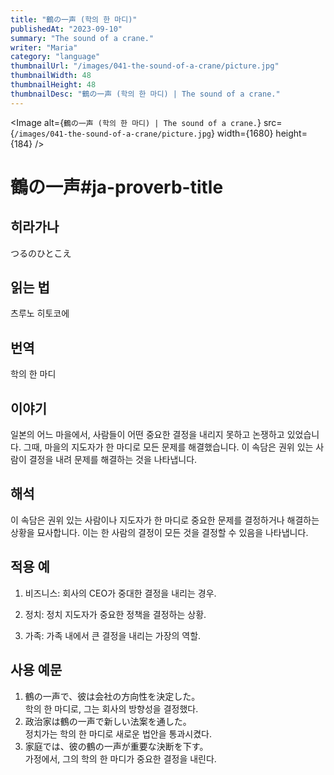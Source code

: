 ```yaml
---
title: "鶴の一声 (학의 한 마디)"
publishedAt: "2023-09-10"
summary: "The sound of a crane."
writer: "Maria"
category: "language"
thumbnailUrl: "/images/041-the-sound-of-a-crane/picture.jpg"
thumbnailWidth: 48
thumbnailHeight: 48
thumbnailDesc: "鶴の一声 (학의 한 마디) | The sound of a crane."
---
```


<Image
  alt={`鶴の一声 (학의 한 마디) | The sound of a crane.`}
  src={`/images/041-the-sound-of-a-crane/picture.jpg`}
  width={1680}
  height={184}
/>

# 鶴の一声#ja-proverb-title

## 히라가나

つるのひとこえ

## 읽는 법

츠루노 히토코에

## 번역

학의 한 마디

## 이야기

일본의 어느 마을에서, 사람들이 어떤 중요한 결정을 내리지 못하고 논쟁하고 있었습니다. 그때, 마을의 지도자가 한 마디로 모든 문제를 해결했습니다. 이 속담은 권위 있는 사람이 결정을 내려 문제를 해결하는 것을 나타냅니다.

## 해석

이 속담은 권위 있는 사람이나 지도자가 한 마디로 중요한 문제를 결정하거나 해결하는 상황을 묘사합니다. 이는 한 사람의 결정이 모든 것을 결정할 수 있음을 나타냅니다.

## 적용 예

1. 비즈니스: 회사의 CEO가 중대한 결정을 내리는 경우.

2. 정치: 정치 지도자가 중요한 정책을 결정하는 상황.

3. 가족: 가족 내에서 큰 결정을 내리는 가장의 역할.

## 사용 예문

1. 鶴の一声で、彼は会社の方向性を決定した。<br /> 학의 한 마디로, 그는 회사의 방향성을 결정했다.
2. 政治家は鶴の一声で新しい法案を通した。<br /> 정치가는 학의 한 마디로 새로운 법안을 통과시켰다.
3. 家庭では、彼の鶴の一声が重要な決断を下す。<br /> 가정에서, 그의 학의 한 마디가 중요한 결정을 내린다.
